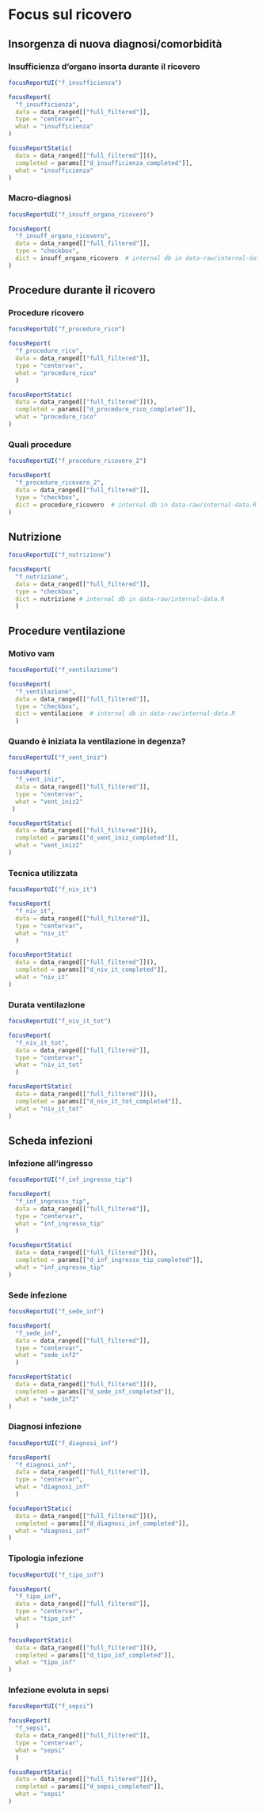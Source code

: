 # Focus sul ricovero {#focus .tabset .tabset-fade .tabset-pills}

<!-- cat("## Overview {-}") -->



## Insorgenza di nuova diagnosi/comorbidità {.tabset .tabset-dropdown}

### 	Insufficienza d'organo insorta durante il ricovero
```r
focusReportUI("f_insufficienza")
```

```r
focusReport(
  "f_insufficienza",
  data = data_ranged[["full_filtered"]],
  type = "centervar",
  what = "insufficienza"
)
```

```r
focusReportStatic(
  data = data_ranged[["full_filtered"]](),
  completed = params[["d_insufficienza_completed"]],
  what = "insufficienza"
)
```

### Macro-diagnosi
```r
focusReportUI("f_insuff_organo_ricovero")
```

```r
focusReport(
  "f_insuff_organo_ricovero",
  data = data_ranged[["full_filtered"]],
  type = "checkbox",
  dict = insuff_organo_ricovero  # internal db in data-raw/internal-data.R
)
```



## Procedure durante il ricovero {.tabset .tabset-dropdown}

### Procedure ricovero
```r
focusReportUI("f_procedure_rico")
```

```r
focusReport(
  "f_procedure_rico",
  data = data_ranged[["full_filtered"]],
  type = "centervar",
  what = "procedure_rico"
  )
```

```r
focusReportStatic(
  data = data_ranged[["full_filtered"]](),
  completed = params[["d_procedure_rico_completed"]],
  what = "procedure_rico"
)
```

### Quali procedure

```r
focusReportUI("f_procedure_ricovero_2")
```

```r
focusReport(
  "f_procedure_ricovero_2",
  data = data_ranged[["full_filtered"]],
  type = "checkbox",
  dict = procedure_ricovero  # internal db in data-raw/internal-data.R
)
```



## Nutrizione {.tabset .tabset-dropdown}
```r
focusReportUI("f_nutrizione")
```

```r
focusReport(
  "f_nutrizione",
  data = data_ranged[["full_filtered"]],
  type = "checkbox",
  dict = nutrizione # internal db in data-raw/internal-data.R
  )
```



## Procedure ventilazione {.tabset .tabset-dropdown}



### Motivo vam
```r
focusReportUI("f_ventilazione")
```

```r
focusReport(
  "f_ventilazione",
  data = data_ranged[["full_filtered"]],
  type = "checkbox",
  dict = ventilazione  # internal db in data-raw/internal-data.R
  )
```


### Quando è iniziata la ventilazione in degenza?
```r
focusReportUI("f_vent_iniz")
```

```r
focusReport(
  "f_vent_iniz",
  data = data_ranged[["full_filtered"]],
  type = "centervar",
  what = "vent_iniz2"
 )
```

```r
focusReportStatic(
  data = data_ranged[["full_filtered"]](),
  completed = params[["d_vent_iniz_completed"]],
  what = "vent_iniz2"
)
```

### Tecnica utilizzata
```r
focusReportUI("f_niv_it")
```

```r
focusReport(
  "f_niv_it",
  data = data_ranged[["full_filtered"]],
  type = "centervar",
  what = "niv_it"
  )
```

```r
focusReportStatic(
  data = data_ranged[["full_filtered"]](),
  completed = params[["d_niv_it_completed"]],
  what = "niv_it"
)
```

### Durata ventilazione

```r
focusReportUI("f_niv_it_tot")
```

```r
focusReport(
  "f_niv_it_tot",
  data = data_ranged[["full_filtered"]],
  type = "centervar",
  what = "niv_it_tot"
  )
```

```r
focusReportStatic(
  data = data_ranged[["full_filtered"]](),
  completed = params[["d_niv_it_tot_completed"]],
  what = "niv_it_tot"
)
```

## Scheda infezioni {.tabset .tabset-dropdown}

### Infezione all'ingresso
```r
focusReportUI("f_inf_ingresso_tip")
```

```r
focusReport(
  "f_inf_ingresso_tip",
  data = data_ranged[["full_filtered"]],
  type = "centervar",
  what = "inf_ingresso_tip"
  )
```

```r
focusReportStatic(
  data = data_ranged[["full_filtered"]](),
  completed = params[["d_inf_ingresso_tip_completed"]],
  what = "inf_ingresso_tip"
)
```
### Sede infezione
```r
focusReportUI("f_sede_inf")
```

```r
focusReport(
  "f_sede_inf",
  data = data_ranged[["full_filtered"]],
  type = "centervar",
  what = "sede_inf2"
  )
```

```r
focusReportStatic(
  data = data_ranged[["full_filtered"]](),
  completed = params[["d_sede_inf_completed"]],
  what = "sede_inf2"
)
```

### Diagnosi infezione
```r
focusReportUI("f_diagnosi_inf")
```

```r
focusReport(
  "f_diagnosi_inf",
  data = data_ranged[["full_filtered"]],
  type = "centervar",
  what = "diagnosi_inf"
  )
```

```r
focusReportStatic(
  data = data_ranged[["full_filtered"]](),
  completed = params[["d_diagnosi_inf_completed"]],
  what = "diagnosi_inf"
)
```

### Tipologia infezione
```r
focusReportUI("f_tipo_inf")
```

```r
focusReport(
  "f_tipo_inf",
  data = data_ranged[["full_filtered"]],
  type = "centervar",
  what = "tipo_inf"
  )
```

```r
focusReportStatic(
  data = data_ranged[["full_filtered"]](),
  completed = params[["d_tipo_inf_completed"]],
  what = "tipo_inf"
)
```
### Infezione evoluta in sepsi
```r
focusReportUI("f_sepsi")
```

```r
focusReport(
  "f_sepsi",
  data = data_ranged[["full_filtered"]],
  type = "centervar",
  what = "sepsi"
  )
```

```r
focusReportStatic(
  data = data_ranged[["full_filtered"]](),
  completed = params[["d_sepsi_completed"]],
  what = "sepsi"
)
```

